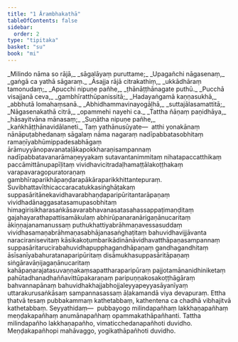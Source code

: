 ```yaml
---
title: "1 Ārambhakathā"
tableOfContents: false
sidebar:
  order: 2
type: "tipitaka"
basket: "su"
book: "mi"
---
```



<DynamicBreadcrumb />

<Division number="1" book="mi" bookNo="28" page="1">

<Paragraph number="2" type="verses" book="mi">
_Milindo nāma so rājā,_  
_sāgalāyaṃ puruttame;_  
_Upagañchi nāgasenaṃ,_  
_gaṅgā ca yathā sāgaraṃ._  

</Paragraph>

<Paragraph number="3" type="verses" book="mi">
_Āsajja rājā citrakathiṃ,_  
_ukkādhāraṃ tamonudaṃ;_  
_Apucchi nipuṇe pañhe,_  
_ṭhānāṭṭhānagate puthū._  

</Paragraph>

<Paragraph number="4" type="verses" book="mi">
_Pucchā visajjanā ceva,_  
_gambhīratthūpanissitā;_  
_Hadayaṅgamā kaṇṇasukhā,_  
_abbhutā lomahaṃsanā._  

</Paragraph>

<Paragraph number="5" type="verses" book="mi">
_Abhidhammavinayogāḷhā,_  
_suttajālasamattitā;_  
_Nāgasenakathā citrā,_  
_opammehi nayehi ca._  

</Paragraph>

<Paragraph number="6" type="verses" book="mi">
_Tattha ñāṇaṃ paṇidhāya,_  
_hāsayitvāna mānasaṃ;_  
_Suṇātha nipuṇe pañhe,_  
_kaṅkhāṭṭhānavidālaneti._  

</Paragraph>

</Division>
<Division number="2" book="mi" bookNo="28" page="1">

<Paragraph number="7" book="mi">
Taṃ yathānusūyate—  atthi yonakānaṃ nānāpuṭabhedanaṃ sāgalaṃ nāma nagaraṃ nadīpabbatasobhitaṃ ramaṇīyabhūmippadesabhāgaṃ ārāmuyyānopavanataḷākapokkharaṇisampannaṃ nadīpabbatavanarāmaṇeyyakaṃ sutavantanimmitaṃ nihatapaccatthikaṃ paccāmittānupapīḷitaṃ vividhavicitradaḷhamaṭṭālakoṭṭhakaṃ varapavaragopuratoraṇaṃ gambhīraparikhāpaṇḍarapākāraparikkhittantepuraṃ. Suvibhattavīthicaccaracatukkasiṅghāṭakaṃ suppasāritānekavidhavarabhaṇḍaparipūritantarāpaṇaṃ vividhadānaggasatasamupasobhitaṃ himagirisikharasaṅkāsavarabhavanasatasahassappaṭimaṇḍitaṃ gajahayarathapattisamākulaṃ abhirūpanaranārigaṇānucaritaṃ ākiṇṇajanamanussaṃ puthukhattiyabrāhmaṇavessasuddaṃ vividhasamaṇabrāhmaṇasabhājanasaṅghaṭitaṃ bahuvidhavijjāvanta naraciranisevitaṃ kāsikakoṭumbarikādinānāvidhavatthāpaṇasampannaṃ suppasāritarucirabahuvidhapupphagandhāpaṇaṃ gandhagandhitaṃ āsīsanīyabahuratanaparipūritaṃ disāmukhasuppasāritāpaṇaṃ siṅgāravāṇijagaṇānucaritaṃ kahāpaṇarajatasuvaṇṇakaṃsapattharaparipūraṃ pajjotamānanidhiniketaṃ pahūtadhanadhaññavittūpakaraṇaṃ paripuṇṇakosakoṭṭhāgāraṃ bahvannapānaṃ bahuvidhakhajjabhojjaleyyapeyyasāyanīyaṃ uttarakurusaṅkāsaṃ sampannasassaṃ āḷakamandā viya devapuraṃ.
</Paragraph>

<Paragraph number="8" book="mi">
Ettha ṭhatvā tesaṃ pubbakammaṃ kathetabbaṃ, kathentena ca chadhā vibhajitvā kathetabbaṃ. Seyyathidaṃ—  pubbayogo milindapañhaṃ lakkhaṇapañhaṃ meṇḍakapañhaṃ anumānapañhaṃ opammakathāpañhanti.
</Paragraph>

<Paragraph number="9" book="mi">
Tattha milindapañho lakkhaṇapañho, vimaticchedanapañhoti duvidho. Meṇḍakapañhopi mahāvaggo, yogikathāpañhoti duvidho.
</Paragraph>
</Division>
